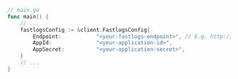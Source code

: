 
<GetAppSecret />

```go
// main.go
func main() {
	// ...
	fastlogsConfig := &client.FastlogsConfig{
		Endpoint:           "<your-fastlogs-endpoint>", // E.g. http://localhost:3001
		AppId:              "<your-application-id>",
		AppSecret:          "<your-application-secret>",
	}
	// ...
}
```
